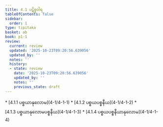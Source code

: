 ```yaml
---
title: 4.1 ပဋိစ္စဝါရ
tableOfContents: false
sidebar:
  order: 1
type: tipitaka
basket: ab
book: p1-1
review:
  current: review
  updated: '2025-10-23T09:20:56.639056'
  updated_by: ''
  notes: ''
  history:
  - state: review
    date: '2025-10-23T09:20:56.639056'
    updated_by: ''
    notes: ''
    previous_state: draft
---
```



<ReviewStatus review={frontmatter.review} showDetails={true} />

<HypothesisAnnotation frontmatter={frontmatter} />

<DynamicBreadcrumb />



<TableOfContents book="p1-1" section="4.1">
* [4.1.1 ပစ္စယာနုလောမ](4-1/4-1-1)
* [4.1.2 ပစ္စယပစ္စနီယ](4-1/4-1-2)
* [4.1.3 ပစ္စယာနုလောမပစ္စနီယ](4-1/4-1-3)
* [4.1.4 ပစ္စယပစ္စနီယာနုလောမ](4-1/4-1-4)
</TableOfContents>